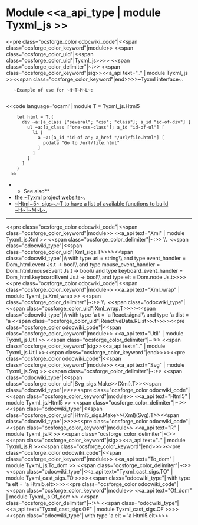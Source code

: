 =Module <<a_api_type | module Tyxml_js >> =
<<pre class="ocsforge_color odocwiki_code"|<<span class="ocsforge_color_keyword"|module>> <<span class="ocsforge_color_uid"|<<span class="ocsforge_color_uid"|Tyxml_js>>>> <<span class="ocsforge_color_delimiter"|~:>> <<span class="ocsforge_color_keyword"|sig>><<a_api text=".." | module Tyxml_js >><<span class="ocsforge_color_keyword"|end>>>>~Tyxml interface~.
    ~Example of use for ~H~T~M~L~:
    
<<code language='ocaml'|     module T = Tyxml_js.Html5
     let html = T.(
       div ~a:[a_class ["several"; "css"; "class"]; a_id "id-of-div"] [
         ul ~a:[a_class ["one-css-class"]; a_id "id-of-ul"] [
           li [
             a ~a:[a_id "id-of-a"; a_href "/url/file.html"] [
               pcdata "Go to /url/file.html"
             ]
           ]
         ]
       ]
     )
   >>

**See also**
* [[https://ocsigen.org/tyxml/|the ~Tyxml project website~.]]
* [[https://ocsigen.org/tyxml/dev/api/Html5_sigs.T|~Html~5~_sigs~.~T to have a list of available functions to build ~H~T~M~L~.]]


----
<<pre class="ocsforge_color odocwiki_code"|<<span class="ocsforge_color_keyword"|module>> <<a_api text="Xml" | module Tyxml_js.Xml >> <<span class="ocsforge_color_delimiter"|~:>> \\  <<span class="odocwiki_type"|<<span class="ocsforge_color_uid"|Xml_sigs.T>>>><<span class="odocwiki_type"|\\  with type uri = string\\   and type event_handler = Dom_html.event Js.t -> bool\\   and type mouse_event_handler = Dom_html.mouseEvent Js.t -> bool\\   and type keyboard_event_handler = Dom_html.keyboardEvent Js.t -> bool\\   and type elt = Dom.node Js.t>>>><<pre class="ocsforge_color odocwiki_code"|<<span class="ocsforge_color_keyword"|module>> <<a_api text="Xml_wrap" | module Tyxml_js.Xml_wrap >> <<span class="ocsforge_color_delimiter"|~:>> \\  <<span class="odocwiki_type"|<<span class="ocsforge_color_uid"|Xml_wrap.T>>>><<span class="odocwiki_type"|\\  with type 'a t = 'a React.signal\\   and type 'a tlist = 'a <<span class="ocsforge_color_uid"|ReactiveData.RList>>.t>>>><<pre class="ocsforge_color odocwiki_code"|<<span class="ocsforge_color_keyword"|module>> <<a_api text="Util" | module Tyxml_js.Util >> <<span class="ocsforge_color_delimiter"|~:>> <<span class="ocsforge_color_keyword"|sig>><<a_api text=".." | module Tyxml_js.Util >><<span class="ocsforge_color_keyword"|end>>>><<pre class="ocsforge_color odocwiki_code"|<<span class="ocsforge_color_keyword"|module>> <<a_api text="Svg" | module Tyxml_js.Svg >> <<span class="ocsforge_color_delimiter"|~:>> <<span class="odocwiki_type"|<<span class="ocsforge_color_uid"|Svg_sigs.Make>>(Xml).T>><<span class="odocwiki_type"|>>>><<pre class="ocsforge_color odocwiki_code"|<<span class="ocsforge_color_keyword"|module>> <<a_api text="Html5" | module Tyxml_js.Html5 >> <<span class="ocsforge_color_delimiter"|~:>> <<span class="odocwiki_type"|<<span class="ocsforge_color_uid"|Html5_sigs.Make>>(Xml)(Svg).T>><<span class="odocwiki_type"|>>>><<pre class="ocsforge_color odocwiki_code"|<<span class="ocsforge_color_keyword"|module>> <<a_api text="R" | module Tyxml_js.R >> <<span class="ocsforge_color_delimiter"|~:>> <<span class="ocsforge_color_keyword"|sig>><<a_api text=".." | module Tyxml_js.R >><<span class="ocsforge_color_keyword"|end>>>><<pre class="ocsforge_color odocwiki_code"|<<span class="ocsforge_color_keyword"|module>> <<a_api text="To_dom" | module Tyxml_js.To_dom >> <<span class="ocsforge_color_delimiter"|~:>> <<span class="odocwiki_type"|<<a_api text="Tyxml_cast_sigs.TO" | module Tyxml_cast_sigs.TO >>>><<span class="odocwiki_type"| with type 'a elt = 'a Html5.elt>>>><<pre class="ocsforge_color odocwiki_code"|<<span class="ocsforge_color_keyword"|module>> <<a_api text="Of_dom" | module Tyxml_js.Of_dom >> <<span class="ocsforge_color_delimiter"|~:>> <<span class="odocwiki_type"|<<a_api text="Tyxml_cast_sigs.OF" | module Tyxml_cast_sigs.OF >>>><<span class="odocwiki_type"| with type 'a elt = 'a Html5.elt>>>>